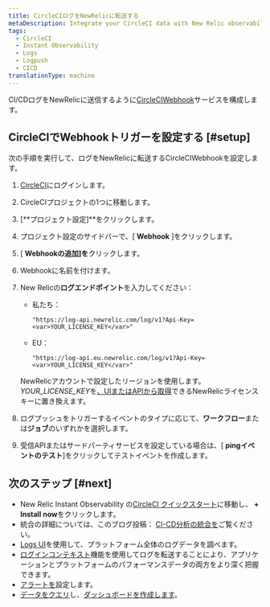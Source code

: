 ```yaml
---
title: CircleCIログをNewRelicに転送する
metaDescription: Integrate your CircleCI data with New Relic observability.
tags:
  - CircleCI
  - Instant Observability
  - Logs
  - Logpush
  - CICD
translationType: machine
---
```


CI/CDログをNewRelicに送信するように[CircleCIWebhook](https://circleci.com/docs/2.0/webhooks/)サービスを構成します。

## CircleCIでWebhookトリガーを設定する [#setup]

次の手順を実行して、ログをNewRelicに転送するCircleCIWebhookを設定します。

1. [CircleCI](https://app.circleci.com/projects)にログインします。

2. CircleCIプロジェクトの1つに移動します。

3. \[**プロジェクト設定]**をクリックします。

4. プロジェクト設定のサイドバーで、\[ **Webhook** ]をクリックします。

5. \[ **Webhookの追加]を**クリックします。

6. Webhookに名前を付けます。

7. New Relicの**ログエンドポイント**を入力してください：

   * 私たち：

     ```
     "https://log-api.newrelic.com/log/v1?Api-Key=<var>YOUR_LICENSE_KEY</var>"
     ```

   * EU：

     ```
     "https://log-api.eu.newrelic.com/log/v1?Api-Key=<var>YOUR_LICENSE_KEY</var>"
     ```

   NewRelicアカウントで設定したリージョンを使用します。<var>YOUR_LICENSE_KEY</var>を[、UIまたはAPIから取得](/docs/apis/intro-apis/new-relic-api-keys/#manage-license-key)できるNewRelicライセンスキーに置き換えます。

8. ログプッシュをトリガーするイベントのタイプに応じて、**ワークフロー**または**ジョブ**のいずれかを選択します。

9. 受信APIまたはサードパーティサービスを設定している場合は、\[ **pingイベントのテスト**]をクリックしてテストイベントを作成します。

## 次のステップ [#next]

* New Relic Instant Observability の[CircleCI クイックスタート](https://newrelic.com/instant-observability/circleci/39109d3d-b1d8-4366-8ca9-b8925005f727)に移動し、 **+ Install now**をクリックします。
* 統合の詳細については、このブログ投稿： [CI-CD分析の統合を](https://newrelic.com/blog/nerdlog/integrations-for-ci-cd-analytics)ご覧ください。
* [Logs UI](/docs/logs/log-management/ui-data/use-logs-ui/)を使用して、プラットフォーム全体のログデータを調べます。
* [ログインコンテキスト](/docs/logs/enable-log-management-new-relic/configure-logs-context/configure-logs-context-apm-agents/)機能を使用してログを転送することにより、アプリケーションとプラットフォームのパフォーマンスデータの両方をより深く把握できます。
* [アラートを](/docs/alerts-applied-intelligence/new-relic-alerts/alert-conditions/create-alert-conditions/)設定します。
* [データをクエリ](/docs/query-your-data/explore-query-data/get-started/introduction-querying-new-relic-data/)し、[ダッシュボードを作成します](/docs/query-your-data/explore-query-data/dashboards/introduction-dashboards/)。